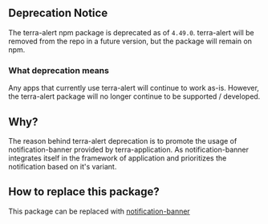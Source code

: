 
## Deprecation Notice
The terra-alert npm package is deprecated as of `4.49.0`. terra-alert will be removed from the repo in a future version, but the package will remain on npm.

### What deprecation means
Any apps that currently use terra-alert will continue to work as-is.
However, the terra-alert package will no longer continue to be supported / developed.

## Why?
The reason behind terra-alert deprecation is to promote the usage of notification-banner provided by terra-application. As notification-banner integrates itself in the framework of application and prioritizes the notification based on it's variant.

## How to replace this package?
This package can be replaced with [notification-banner](https://engineering.cerner.com/terra-ui/application/terra-application/components/notification-banner)